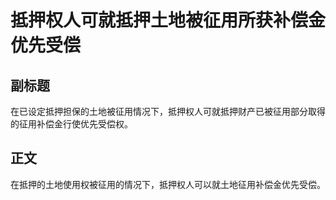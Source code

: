 # 抵押权人可就抵押土地被征用所获补偿金优先受偿
## 副标题
在已设定抵押担保的土地被征用情况下，抵押权人可就抵押财产已被征用部分取得的征用补偿金行使优先受偿权。
## 正文
在抵押的土地使用权被征用的情况下，抵押权人可以就土地征用补偿金优先受偿。